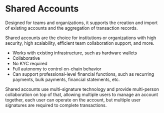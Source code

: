 # Shared Accounts

Designed for teams and organizations, it supports the creation and import of existing accounts and the aggregation of transaction records.

Shared accounts are the choice for institutions or organizations with high security, high scalability, efficient team collaboration support, and more.
- Works with existing infrastructure, such as hardware wallets
- Collaborative
- No KYC required
- Full autonomy to control on-chain behavior
- Can support professional-level financial functions, such as recurring payments, bulk payments, financial statements, etc.

Shared accounts use multi-signature technology and provide multi-person collaboration on top of that, allowing multiple users to manage an account together, each user can operate on the account, but multiple user signatures are required to complete transactions.